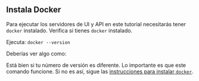 
## Instala Docker

Para ejecutar los servidores de UI y API en este tutorial necesitarás tener `docker` instalado.
Verifica si tienes `docker` instalado.

Ejecuta: `docker --version`

Deberías ver algo como:

<DockerVersionOutput />

Está bien si tu número de versión es diferente. Lo importante es que este comando funcione.
Si no es así, sigue las [instrucciones para instalar `docker`](https://docs.docker.com/get-docker/).